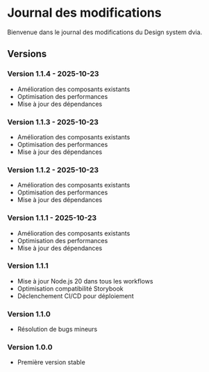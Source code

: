
# Journal des modifications

Bienvenue dans le journal des modifications du Design system dvia.


## Versions

### Version 1.1.4 - 2025-10-23
- Amélioration des composants existants
- Optimisation des performances
- Mise à jour des dépendances


### Version 1.1.3 - 2025-10-23
- Amélioration des composants existants
- Optimisation des performances
- Mise à jour des dépendances


### Version 1.1.2 - 2025-10-23
- Amélioration des composants existants
- Optimisation des performances
- Mise à jour des dépendances


### Version 1.1.1 - 2025-10-23
- Amélioration des composants existants
- Optimisation des performances
- Mise à jour des dépendances


### Version 1.1.1
- Mise à jour Node.js 20 dans tous les workflows
- Optimisation compatibilité Storybook
- Déclenchement CI/CD pour déploiement

### Version 1.1.0
- Résolution de bugs mineurs

### Version 1.0.0
- Première version stable
